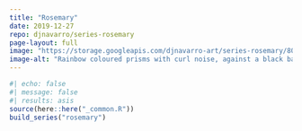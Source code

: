 ```yaml
---
title: "Rosemary"
date: 2019-12-27
repo: djnavarro/series-rosemary
page-layout: full
image: "https://storage.googleapis.com/djnavarro-art/series-rosemary/800/rosemary_003_rainbow-prisms.png"
image-alt: "Rainbow coloured prisms with curl noise, against a black background"
---
```

   
::: {.grid}
  
```r
#| echo: false
#| message: false
#| results: asis
source(here::here("_common.R"))
build_series("rosemary")
```
   
:::
   
